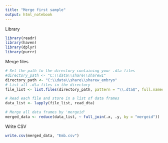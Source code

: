 ```yaml
---
title: "Merge first sample"
output: html_notebook
---
```


Library
```r
library(readr)
library(haven)
library(dplyr)
library(purrr)

```

Merge files
```r
# Set the path to the directory containing your .dta files
#directory_path <- "C:\\data\\share\\sharew1"
directory_path <- "C:\\data\\share\\sharew_embryo"
# List all .dta files in the directory
file_list <- list.files(directory_path, pattern = "\\.dta$", full.names = TRUE)

# Read each file and store in a list of data frames
data_list <- lapply(file_list, read_dta)

# Merge all data frames by 'mergeid'
merged_data <- reduce(data_list, ~ full_join(.x, .y, by = "mergeid"))

```


Write CSV
```r
write.csv(merged_data, "Emb.csv")
```
